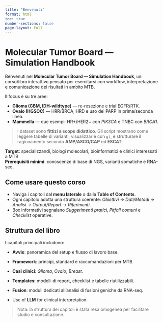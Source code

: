 ```yaml
---
title: "Benvenuti"
format: html
toc: true
number-sections: false
page-layout: full
---
```


# Molecular Tumor Board — Simulation Handbook

Benvenuti nel **Molecular Tumor Board — Simulation Handbook**, un corso/libro interattivo pensato per esercitarsi con workflow, interpretazione e comunicazione dei risultati in ambito MTB.

Il focus è su tre aree:

-   **Glioma (GBM, IDH-wildtype)** — re-resezione e trial EGFR/RTK.\
-   **Ovaio (HGSOC)** — HRR/BRCA, HRD e uso dei PARP in prima/seconda linea.\
-   **Mammella** — due esempi: HR+/HER2− con *PIK3CA* e TNBC con *BRCA1*.

> I dataset sono **fittizi a scopo didattico**. Gli script mostrano come leggere tabelle di varianti, visualizzarle con `gt`, e strutturare il ragionamento secondo **AMP/ASCO/CAP** ed **ESCAT**.

::: callout-note
**Target**: specializzandi, biologi molecolari, bioinformatici e clinici interessati a MTB.\
**Prerequisiti minimi**: conoscenze di base di NGS, varianti somatiche e RNA-seq.
:::

## Come usare questo corso

-   Naviga i capitoli dal **menu laterale** o dalla **Table of Contents**.\
-   Ogni capitolo adotta una struttura coerente: *Obiettivi → Dati/Metodi → Analisi → Output/Report → Riferimenti*.\
-   Box informativi segnalano *Suggerimenti pratici*, *Pitfall comuni* e *Checklist* operative.

## Struttura del libro

I capitoli principali includono:

-   **Avvio**: panoramica del setup e flusso di lavoro base.\

-   **Framework**: principi, standard e raccomandazioni per MTB.\

-   **Casi clinici**: *Glioma*, *Ovaio*, *Breast*.\

-   **Templates**: modelli di report, checklist e tabelle riutilizzabili.\

-   **Fusion**: moduli dedicati all’analisi di fusioni geniche da RNA-seq.

-   Use of **LLM** for clinical interpretation

> Nota: la struttura dei capitoli è stata resa omogenea per facilitare studio e consultazione.

